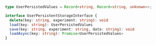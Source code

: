 ```typescript
type UserPersistedValues = Record<string, Record<string, unknown>>;

interface UserPersistentStorageInterface {
  delete(key: string, experiment: string): void
  load(key: string): UserPersistedValues
  save(key: string, experiment: string, data: string): void
  loadAsync(key: string): Promise<UserPersistedValues>
}
```